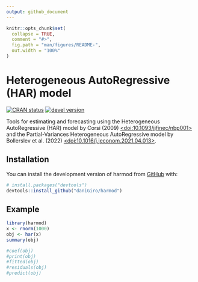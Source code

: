 ```yaml
---
output: github_document
---
```


<!-- README.md is generated from README.Rmd. Please edit that file -->

```r
knitr::opts_chunk$set(
  collapse = TRUE,
  comment = "#>",
  fig.path = "man/figures/README-",
  out.width = "100%"
)
```

# Heterogeneous AutoRegressive (HAR) model

<!-- badges: start -->
<!-- [![Lifecycle: experimental](https://img.shields.io/badge/lifecycle-experimental-orange.svg)](https://lifecycle.r-lib.org/articles/stages.html#experimental) -->
[![CRAN status](https://www.r-pkg.org/badges/version/harmod)](https://CRAN.R-project.org/package=harmod)
[![devel version](https://img.shields.io/badge/devel%20version-0.1.0-blue.svg)](https://github.com/daniGiro/harmod)
<!-- badges: end -->

Tools for estimating and forecasting using the Heterogeneous AutoRegressive (HAR) model by Corsi (2009) [<doi:10.1093/jjfinec/nbp001>](https://doi.org/10.1093/jjfinec/nbp001) and the Partial-Variances Heterogeneous AutoRegressive model by Bollerslev et al. (2022) [<doi:10.1016/j.jeconom.2021.04.013>](https://doi.org/10.1016/j.jeconom.2021.04.013).

## Installation

You can install the development version of harmod from [GitHub](https://github.com/) with:

``` r
# install.packages("devtools")
devtools::install_github("daniGiro/harmod")
```

## Example

```r
library(harmod)
x <- rnorm(1000)
obj <- har(x)
summary(obj)

#coef(obj)
#print(obj)
#fitted(obj)
#residuals(obj)
#predict(obj)
```
